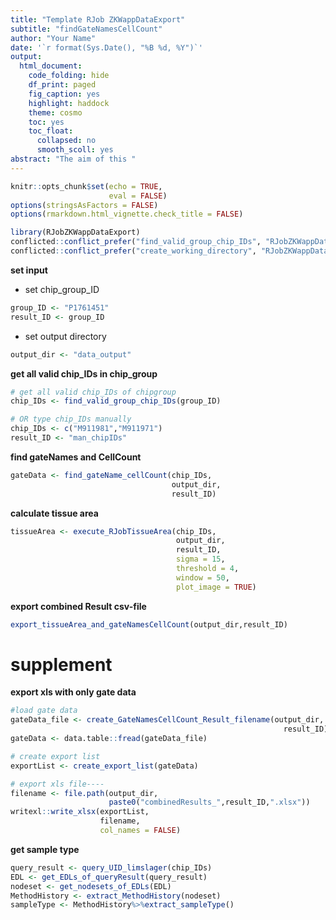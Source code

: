 ```yaml
---
title: "Template RJob ZKWappDataExport"
subtitle: "findGateNamesCellCount"
author: "Your Name"
date: '`r format(Sys.Date(), "%B %d, %Y")`'
output:
  html_document:
    code_folding: hide
    df_print: paged
    fig_caption: yes
    highlight: haddock
    theme: cosmo
    toc: yes
    toc_float:
      collapsed: no
      smooth_scoll: yes
abstract: "The aim of this "
---
```

```r
knitr::opts_chunk$set(echo = TRUE,
                      eval = FALSE)
options(stringsAsFactors = FALSE)
options(rmarkdown.html_vignette.check_title = FALSE)

library(RJobZKWappDataExport)
conflicted::conflict_prefer("find_valid_group_chip_IDs", "RJobZKWappDataExport")
conflicted::conflict_prefer("create_working_directory", "RJobZKWappDataExport")
```

**set input**

- set chip_group_ID

```r
group_ID <- "P1761451"
result_ID <- group_ID
```

- set output directory

```r
output_dir <- "data_output"
```

**get all valid chip_IDs in chip_group**

```r
# get all valid chip_IDs of chipgroup
chip_IDs <- find_valid_group_chip_IDs(group_ID)

# OR type chip_IDs manually
chip_IDs <- c("M911981","M911971")
result_ID <- "man_chipIDs"
```

**find gateNames and CellCount**

```r
gateData <- find_gateName_cellCount(chip_IDs,
                                    output_dir,
                                    result_ID)
```

**calculate tissue area**

```r
tissueArea <- execute_RJobTissueArea(chip_IDs,
                                     output_dir,
                                     result_ID,
                                     sigma = 15,
                                     threshold = 4,
                                     window = 50,
                                     plot_image = TRUE)
```

**export combined Result csv-file**

```r
export_tissueArea_and_gateNamesCellCount(output_dir,result_ID)
```





















# supplement

**export xls with only gate data**

```r
#load gate data
gateData_file <- create_GateNamesCellCount_Result_filename(output_dir,
                                                             result_ID)
gateData <- data.table::fread(gateData_file)

# create export list
exportList <- create_export_list(gateData)

# export xls file----
filename <- file.path(output_dir,
                      paste0("combinedResults_",result_ID,".xlsx"))
writexl::write_xlsx(exportList,
                    filename,
                    col_names = FALSE)
```

**get sample type**

```r
query_result <- query_UID_limslager(chip_IDs)
EDL <- get_EDLs_of_queryResult(query_result)
nodeset <- get_nodesets_of_EDLs(EDL)
MethodHistory <- extract_MethodHistory(nodeset)
sampleType <- MethodHistory%>%extract_sampleType()
```


